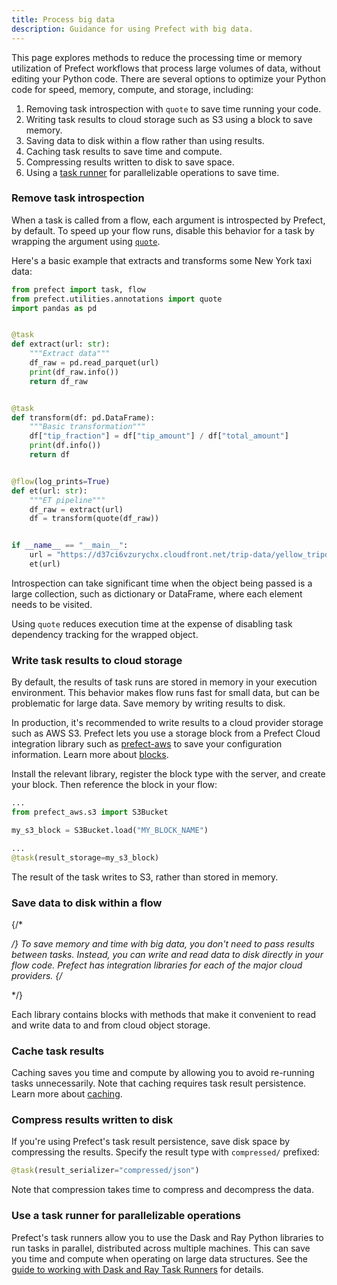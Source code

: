 ```yaml
---
title: Process big data
description: Guidance for using Prefect with big data.
---
```


This page explores methods to reduce the processing time or memory utilization of Prefect
workflows that process large volumes of data, without editing your Python code. There
are several options to optimize your Python code for speed, memory, compute, and
storage, including:

1. Removing task introspection with `quote` to save time running your code.
1. Writing task results to cloud storage such as S3 using a block to save memory.
1. Saving data to disk within a flow rather than using results.
1. Caching task results to save time and compute.
1. Compressing results written to disk to save space.
1. Using a [task runner](develop/task-runners/) for parallelizable
operations to save time.

### Remove task introspection

When a task is called from a flow, each argument is introspected by Prefect, by default.
To speed up your flow runs, disable this behavior for a task by wrapping the argument using
[`quote`](https://docs.prefect.io/latest/api-ref/prefect/utilities/annotations/#prefect.utilities.annotations.quote).

Here's a basic example that extracts and transforms some New York taxi data:

```python et_quote.py
from prefect import task, flow
from prefect.utilities.annotations import quote
import pandas as pd


@task
def extract(url: str):
    """Extract data"""
    df_raw = pd.read_parquet(url)
    print(df_raw.info())
    return df_raw


@task
def transform(df: pd.DataFrame):
    """Basic transformation"""
    df["tip_fraction"] = df["tip_amount"] / df["total_amount"]
    print(df.info())
    return df


@flow(log_prints=True)
def et(url: str):
    """ET pipeline"""
    df_raw = extract(url)
    df = transform(quote(df_raw))


if __name__ == "__main__":
    url = "https://d37ci6vzurychx.cloudfront.net/trip-data/yellow_tripdata_2023-09.parquet"
    et(url)
```

Introspection can take significant time when the object being passed is a large collection,
such as dictionary or DataFrame, where each element needs to be visited.

Using `quote` reduces execution time at the expense of disabling task dependency
tracking for the wrapped object.

### Write task results to cloud storage

By default, the results of task runs are stored in memory in your execution environment.
This behavior makes flow runs fast for small data, but can be problematic for large data.
Save memory by writing results to disk.

In production, it's recommended to write results to a cloud provider storage such as AWS S3.
Prefect lets you use a storage block from a Prefect Cloud integration library such as
[prefect-aws](/integrations/prefect-aws) to save your configuration information.
Learn more about [blocks](develop/blocks/).

Install the relevant library, register the block type with the server, and create your block.
Then reference the block in your flow:

```python
...
from prefect_aws.s3 import S3Bucket

my_s3_block = S3Bucket.load("MY_BLOCK_NAME")

...
@task(result_storage=my_s3_block)

```

The result of the task writes to S3, rather than stored in memory.

### Save data to disk within a flow

{/*
<!-- vale off -->
*/}
To save memory and time with big data, you don't need to pass results between tasks.
Instead, you can write and read data to disk directly in your flow code.
Prefect has integration libraries for each of the major cloud providers.
{/*
<!-- vale on -->
*/}

Each library contains blocks with methods that make it convenient to read and write data to and
from cloud object storage.


### Cache task results

Caching saves you time and compute by allowing you to avoid re-running tasks unnecessarily.
Note that caching requires task result persistence.
Learn more about [caching](develop/write-tasks/).

### Compress results written to disk

If you're using Prefect's task result persistence, save disk space by compressing the results.
Specify the result type with `compressed/` prefixed:

```python
@task(result_serializer="compressed/json")
```

Note that compression takes time to compress and decompress the data.

### Use a task runner for parallelizable operations

Prefect's task runners allow you to use the Dask and Ray Python libraries to run tasks in parallel,
distributed across multiple machines.
This can save you time and compute when operating on large data structures.
See the [guide to working with Dask and Ray Task Runners](develop/task-runners/)
for details.
